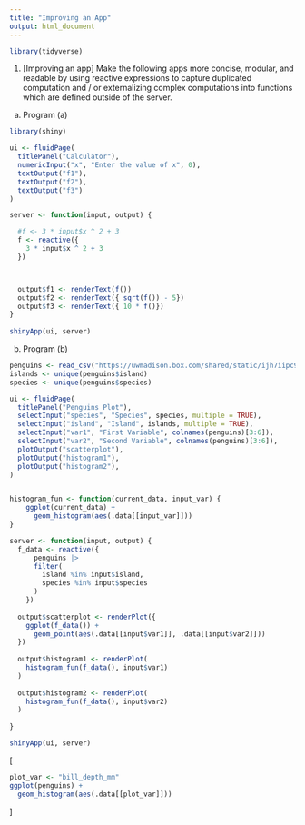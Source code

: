 ```yaml
---
title: "Improving an App"
output: html_document
---
```


```r
library(tidyverse)
```

1. [Improving an app] Make the following apps more concise, modular, and
readable by using reactive expressions to capture duplicated computation and /
or externalizing complex computations into functions which are defined outside
of the server.

a. Program (a)

```r
library(shiny)

ui <- fluidPage(
  titlePanel("Calculator"),
  numericInput("x", "Enter the value of x", 0),
  textOutput("f1"),
  textOutput("f2"),
  textOutput("f3")
)

server <- function(input, output) {

  #f <- 3 * input$x ^ 2 + 3
  f <- reactive({
    3 * input$x ^ 2 + 3
  })



  output$f1 <- renderText(f())
  output$f2 <- renderText({ sqrt(f()) - 5})
  output$f3 <- renderText({ 10 * f()})
}
    
shinyApp(ui, server)
```

b. Program (b)
    
```r
penguins <- read_csv("https://uwmadison.box.com/shared/static/ijh7iipc9ect1jf0z8qa2n3j7dgem1gh.csv")
islands <- unique(penguins$island)
species <- unique(penguins$species)

ui <- fluidPage(
  titlePanel("Penguins Plot"),
  selectInput("species", "Species", species, multiple = TRUE),
  selectInput("island", "Island", islands, multiple = TRUE),
  selectInput("var1", "First Variable", colnames(penguins)[3:6]),
  selectInput("var2", "Second Variable", colnames(penguins)[3:6]),
  plotOutput("scatterplot"),
  plotOutput("histogram1"),
  plotOutput("histogram2"),
)


histogram_fun <- function(current_data, input_var) {
    ggplot(current_data) +
      geom_histogram(aes(.data[[input_var]]))
}

server <- function(input, output) {
  f_data <- reactive({
      penguins |>
      filter(
        island %in% input$island,
        species %in% input$species
      )
    })
    
  output$scatterplot <- renderPlot({
    ggplot(f_data()) +
      geom_point(aes(.data[[input$var1]], .data[[input$var2]]))
  })
  
  output$histogram1 <- renderPlot(
    histogram_fun(f_data(), input$var1)
  )
  
  output$histogram2 <- renderPlot(
    histogram_fun(f_data(), input$var2)
  )
  
}

shinyApp(ui, server)
```

[

```r
plot_var <- "bill_depth_mm"
ggplot(penguins) +
  geom_histogram(aes(.data[[plot_var]]))
```

]
